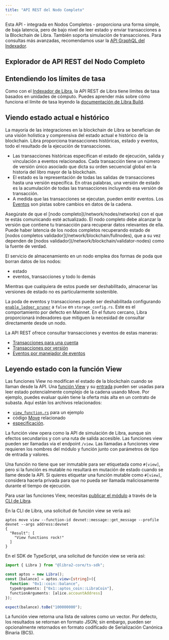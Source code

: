 ```yaml
---
title: "API REST del Nodo Completo"
---
```



Esta API - integrada en Nodos Completos - proporciona una forma simple, de baja latencia, pero de bajo nivel de leer estado y enviar transacciones a la Blockchain de Libra. También soporta simulación de transacciones.
Para consultas más avanzadas, recomendamos usar la [API GraphQL del Indexador](/build/indexer).

## Explorador de API REST del Nodo Completo

<CardGrid>
  <LinkCard href="https://fullnode.mainnet.aptoslabs.com/v1/spec#/" title="API REST del Nodo Completo de Mainnet" description="Explorador de API REST para Mainnet" target="_blank" />

  <LinkCard href="https://fullnode.testnet.aptoslabs.com/v1/spec#/" title="API REST del Nodo Completo de Testnet" description="Explorador de API REST para Testnet" target="_blank" />

  <LinkCard href="https://fullnode.devnet.aptoslabs.com/v1/spec#/" title="API REST del Nodo Completo de Devnet" description="Explorador de API REST para Devnet" target="_blank" />
</CardGrid>

## Entendiendo los límites de tasa

Como con el [Indexador de Libra](/build/indexer/indexer-api), la API REST de Libra tiene límites de tasa basados en unidades de cómputo. Puedes aprender más sobre cómo funciona el límite de tasa leyendo la [documentación de Libra Build](https://build.aptoslabs.com/docs/start/billing).

## Viendo estado actual e histórico

La mayoría de las integraciones en la blockchain de Libra se benefician de una visión holística y comprensiva del estado actual e
histórico de la blockchain. Libra proporciona transacciones históricas, estado y eventos, todo el resultado de
la ejecución de transacciones.

- Las transacciones históricas especifican el estado de ejecución, salida y vinculación a eventos relacionados. Cada transacción tiene un número de
  versión único asociado que dicta su orden secuencial global en la historia del libro mayor de la blockchain.
- El estado es la representación de todas las salidas de transacciones hasta una versión específica. En otras palabras, una versión de estado
  es la acumulación de todas las transacciones incluyendo esa versión de transacción.
- A medida que las transacciones se ejecutan, pueden emitir eventos. Los [Eventos](/network/blockchain/events) son pistas sobre cambios en datos
  de la cadena.

<Aside type="note">
  Asegúrate de que el [nodo completo](/network/nodes/networks) con el que te estás comunicando esté actualizado. El nodo completo debe alcanzar la
  versión que contiene tu transacción para recuperar datos relevantes de ella. Puede haber latencia de los nodos completos
  recuperando estado de [nodos completos validador](/network/blockchain/fullnodes), que a su vez dependen de
  [nodos validador](/network/blockchain/validator-nodes) como la fuente de verdad.
</Aside>

El servicio de almacenamiento en un nodo emplea dos formas de poda que borran datos de los nodos:

- estado
- eventos, transacciones y todo lo demás

Mientras que cualquiera de estos puede ser deshabilitado, almacenar las versiones de estado no es particularmente sostenible.

La poda de eventos y transacciones puede ser deshabilitada configurando [`enable_ledger_pruner`](https://github.com/libra2org/libra2-core/blob/cf0bc2e4031a843cdc0c04e70b3f7cd92666afcf/config/src/config/storage_config.rs#L141)
a `false` en `storage_config.rs`. Este es el comportamiento por defecto en Mainnet. En el futuro cercano, Libra proporcionará indexadores
que mitiguen la necesidad de consultar directamente desde un nodo.

La API REST ofrece consultar transacciones y eventos de estas maneras:

- [Transacciones para una cuenta](https://api.devnet.aptoslabs.com/v1/spec#/operations/get_account_transactions)
- [Transacciones por versión](https://api.devnet.aptoslabs.com/v1/spec#/operations/get_transaction_by_version)
- [Eventos por manejador de eventos](https://api.devnet.aptoslabs.com/v1/spec#/operations/get_events_by_event_handle)

## Leyendo estado con la función View

Las funciones View no modifican el estado de la blockchain cuando se llaman desde la API. Una [función View](https://github.com/libra2org/libra2-core/blob/main/api/src/view_function.rs)
y su [entrada](https://github.com/libra2org/libra2-core/blob/main/api/types/src/view.rs) pueden ser usadas para leer
estado potencialmente complejo de la cadena usando Move. Por ejemplo, puedes evaluar quién tiene la oferta más alta en un contrato
de subasta. Aquí están los archivos relacionados:

- [`view_function.rs`](https://github.com/libra2org/libra2-core/blob/main/api/src/tests/view_function.rs) para un ejemplo
- código [Move](https://github.com/libra2org/libra2-core/blob/90c33dc7a18662839cd50f3b70baece0e2dbfc71/aptos-move/framework/aptos-framework/sources/coin.move#L226) relacionado
- [especificación](https://github.com/libra2org/libra2-core/blob/90c33dc7a18662839cd50f3b70baece0e2dbfc71/api/doc/spec.yaml#L8513).

La función view opera como la API de simulación de Libra,
aunque sin efectos secundarios y con una ruta de salida accesible. Las funciones view pueden ser llamadas via el endpoint `/view`. Las llamadas
a funciones view requieren los nombres del módulo y función junto con parámetros de tipo de entrada y valores.

Una función no tiene que ser inmutable para ser etiquetada como `#[view]`, pero si la función es mutable no resultará en
mutación de estado cuando se llame desde la API. Si quieres etiquetar una función mutable como `#[view]`, considera hacerla privada
para que no pueda ser llamada maliciosamente durante el tiempo de ejecución.

Para usar las funciones View, necesitas [publicar el módulo](/build/cli/working-with-move-contracts)
a través de la [CLI de Libra](/build/cli).

En la CLI de Libra, una solicitud de función view se vería así:

```shellscript filename="Terminal"
aptos move view --function-id devnet::message::get_message --profile devnet --args address:devnet
{
  "Result": [
    "View functions rock!"
  ]
}
```

En el SDK de TypeScript, una solicitud de función view se vería así:

```typescript filename="index.ts"
import { Libra } from "@libra2-core/ts-sdk";

const aptos = new Libra();
const [balance] = aptos.view<[string]>({
  function: "0x1::coin::balance",
  typeArguments: ["0x1::aptos_coin::LibraCoin"],
  functionArguments: [alice.accountAddress]
});

expect(balance).toBe("100000000");
```

La función view retorna una lista de valores como un vector. Por defecto, los resultados se retornan en formato JSON; sin embargo,
pueden ser opcionalmente retornados en formato codificado de Serialización Canónica Binaria (BCS).
